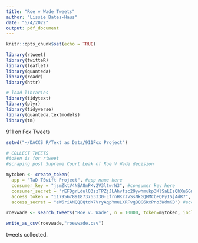 ```yaml
---
title: "Roe v Wade Tweets"
author: "Lissie Bates-Haus"
date: "5/4/2022"
output: pdf_document
---
```


```r
knitr::opts_chunk$set(echo = TRUE)
```

```r

library(rtweet)
library(twitteR)
library(leaflet)
library(quanteda)
library(readr)
library(httr)

# load libraries
library(tidytext)
library(plyr)
library(tidyverse)
library(quanteda.textmodels)
library(tm)

```

911 on Fox Tweets

```r

setwd("~/DACCS R/Text as Data/911Fox Project")

# COLLECT TWEETS
#token is for rtweet
#scraping post Supreme Court Leak of Roe V Wade decision

mytoken <- create_token(
  app = "TaD TSwift Project", #app name here
  consumer_key = "jsmZktV4NSA8mPKv2V3ltwrW3", #consumer key here
  consumer_secret = "rEFDgrLdul03szTPZjJLAhvfzc29ywhmukp3KlSaLIsQhXuGGm", #consumer secret here
  access_token = "1179567891873763330-LfrnHKrJvSsNkGQHMCbFQPyISjAdR7", #access token here
  access_secret = "eW6riAMQQEQtdK7VryAqpYmuLXRFvgBQG6KxPno3WdmKB") #access secret here

roevwade <- search_tweets("Roe v. Wade", n = 10000, token=mytoken, include_rts = FALSE, lang = "en")

write_as_csv(roevwade,"roevwade.csv")

```

tweets collected.


